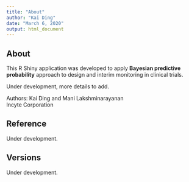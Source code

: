 ```yaml
---
title: "About"
author: "Kai Ding"
date: "March 6, 2020"
output: html_document
---
```


## About

This R Shiny application was developed to apply **Bayesian predictive probability** approach to design and interim monitoring in clinical trials.

Under development, more details to add.

Authors: Kai Ding and Mani Lakshminarayanan <br>
Incyte Corporation

## Reference

Under development.

## Versions

Under development.

